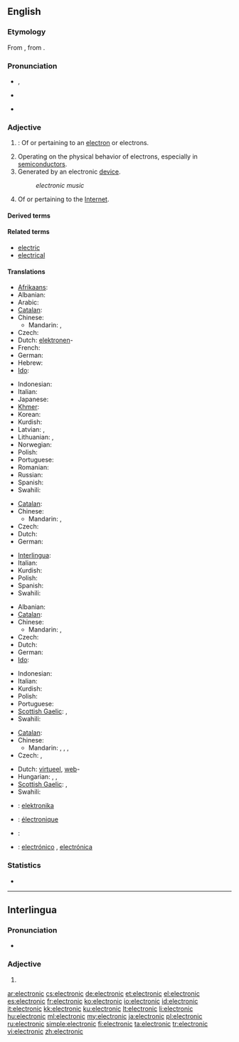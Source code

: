 ==English==

===Etymology===
From {{etyl|la|en}} {{term|electrinus||made of amber|lang=la}}, from {{etyl|grc|en}}  {{term|ἤλεκτρον||amber|tr=ēlektron|lang=grc|sc=polytonic}}.

===Pronunciation===
* {{a|RP}} {{IPA|/ˌɛl.ɛkˈtɹɒn.ɪk/|/ˌɛl.ɪkˈtɹɒn.ɪk/|/ɪˌlɛkˈtɹɒn.ɪk/}}, {{SAMPA|/I%lEk"trQnIk/}}
* {{a|US}} {{IPA|/ɪˌlɛkˈtɹɑː.nɪk/|/ˌiː.lɛkˈtɹɑː.nɪk/}}
* {{audio|en-us-electronic.ogg|Audio (US)}}

===Adjective===
{{en-adj|-}}

# {{context|physics|chemistry}}: Of or pertaining to an [[electron]] or electrons.
# Operating on the physical behavior of electrons, especially in [[semiconductor]]s.
# Generated by an electronic [[device]].
#: ''electronic music''
# Of or pertaining to the [[Internet]].

====Derived terms====
{{lookfrom|electronic}}

====Related terms====
* [[electric]]
* [[electrical]]

====Translations====
{{trans-top|pertaining to electrons}}
* [[Afrikaans]]: {{t|af|elektroniese|xs=Afrikaans}}
* Albanian: {{t|sq|elektronik|m|xs=Albanian}}
* Arabic: {{t-|ar|إلكتروني|tr='iliktruuniy}}
* [[Catalan]]: {{t|ca|electrònic}}
* Chinese:
** Mandarin: {{t-|cmn|電子|alt=電子的|tr=diànzǐ de|sc=Hani}}, {{t-|cmn|电子|alt=电子的|tr=diànzǐ de|sc=Hani}}
* Czech: {{t-|cs|elektronový}}
* Dutch: [[elektronen]]-
* French: {{t+|fr|électronique}}
* German: {{t+|de|elektronisch}}
* Hebrew: {{t-|he|אלקטרוני|tr=elektróni}}
* [[Ido]]: {{t|io|elektronala|xs=Ido}}
{{trans-mid}}
* Indonesian: {{t|id|elektronik|xs=Indonesian}}
* Italian: {{t+|it|elettronico}}
* Japanese: {{t+|ja|電子|tr=でんし, denshi}}
* [[Khmer]]: {{t|km|អស្យាណូ|sc=Khmr|tr=a’syaanoo}}
* Korean: {{t+|ko|전자|tr=jeonja|sc=Hang}}
* Kurdish: {{t|ku|ئه‌لیکترۆنی|tr=elictroni|sc=ku-Arab}}
* Latvian: {{t|lv|elektonisks|m|xs=Latvian}}, {{t|lv|elektroniska|f|xs=Latvian}}
* Lithuanian: {{t|lt|elektoninis|m|xs=Lithuanian}}, {{t|lt|elekroninė|f|xs=Lithuanian}}
* Norwegian: {{t|no|elektronisk}}
* Polish: {{t-|pl|elektronowy|m}}
* Portuguese: {{t|pt|eletrônico}}
* Romanian: {{t|ro|electronic}}
* Russian: {{t+|ru|электронный|tr=elektrónnyj}}
* Spanish: {{t|es|electrónico}}
* Swahili: {{t+|sw|ektroniki|xs=Swahili}}
{{trans-bottom}}

{{trans-top|operating on behavior of electrons}}
* [[Catalan]]: {{t|ca|electrònic}}
* Chinese:
** Mandarin: {{t-|cmn|電子|alt=電子的|tr=diànzǐ de|sc=Hani}}, {{t-|cmn|电子|alt=电子的|tr=diànzǐ de|sc=Hani}}
* Czech: {{t-|cs|elektronový}}
* Dutch: {{t-|nl|elektronisch}}
* German: {{t+|de|elektronisch}}
{{trans-mid}}
* [[Interlingua]]: {{t|ia|electronic}}
* Italian: {{t+|it|elettronico}}
* Kurdish: {{t|ku|ئه‌لیکترۆنی|tr=elictroni|sc=ku-Arab}}
* Polish: {{t+|pl|elektroniczny|m}}
* Spanish: {{t|es|electrónico}}
* Swahili: {{t+|sw|ektroniki|xs=Swahili}}
{{trans-bottom}}

{{trans-top|generated by electronic device}}
* Albanian: {{t|sq|elektronik|m|xs=Albanian}}
* [[Catalan]]: {{t|ca|electrònic}}
* Chinese:
** Mandarin: {{t-|cmn|電子|alt=電子的|tr=diànzǐ de|sc=Hani}}, {{t-|cmn|电子|alt=电子的|tr=diànzǐ de|sc=Hani}}
* Czech: {{t-|cs|elektronický}}
* Dutch: {{t-|nl|elektronisch}}
* German: {{t+|de|elektronisch}}
* [[Ido]]: {{t-|io|elektronika|xs=Ido}}
{{trans-mid}}
* Indonesian: {{t|id|elektronik|xs=Indonesian}}
* Italian: {{t+|it|elettronico}}
* Kurdish: {{t|ku|ئه‌لیکترۆنی|tr=elictroni|sc=ku-Arab}}
* Polish: {{t+|pl|elektroniczny|m}}
* Portuguese: {{t|pt|eletrônico|m}}
* [[Scottish Gaelic]]: {{t-|gd|dealanach|xs=Scottish Gaelic}}, {{t-|gd|dealain|xs=Scottish Gaelic}}
* Swahili: {{t+|sw|ektroniki|xs=Swahili}}
{{trans-bottom}}

{{trans-top|of or pertaining to the Internet}}
* [[Catalan]]: {{t|ca|electrònic}}
* Chinese:
** Mandarin: {{t-|cmn|電子|alt=電子的|tr=diànzǐ de|sc=Hani}}, {{t-|cmn|电子|alt=电子的|tr=diànzǐ de|sc=Hani}}, {{t-|cmn|網絡|alt=網絡的|tr=wǎngluò de|sc=Hani}}, {{t-|cmn|网络|alt=网络的|tr=wǎngluò de|sc=Hani}}
* Czech: {{t-|cs|elektronický}}, {{t-|cs|internetový}}
{{trans-mid}}
* Dutch: [[virtueel]], [[web]]-
* Hungarian: {{t+|hu|elektronikus}},  {{t|hu|internetes}},  {{t+|hu|online}}
* [[Scottish Gaelic]]: {{t-|gd|dealanach|xs=Scottish Gaelic}}, {{t-|gd|dealain|xs=Scottish Gaelic}}
* Swahili: {{t+|sw|ektroniki|xs=Swahili}}
{{trans-bottom}}

{{checktrans-top}}
* {{ttbc|eo}}: [[elektronika]]
* {{ttbc|fr}}: [[électronique]]
{{trans-mid}}
* {{ttbc|de}}: {{t+|de|elektronisch}}
* {{ttbc|es}}: [[electrónico]] {{m}}, [[electrónica]] {{f}}
{{trans-bottom}}

===Statistics===
* {{rank|account|party|sight|455|electronic|sea|necessary|idea}}

----

==Interlingua==

===Pronunciation===
* {{IPA|/e.lekˈtɾo.nik/|lang=ia}}

===Adjective===
{{ia-adj|-}}

# {{l|en|electronic}}

[[ar:electronic]]
[[cs:electronic]]
[[de:electronic]]
[[et:electronic]]
[[el:electronic]]
[[es:electronic]]
[[fr:electronic]]
[[ko:electronic]]
[[io:electronic]]
[[id:electronic]]
[[it:electronic]]
[[kk:electronic]]
[[ku:electronic]]
[[lt:electronic]]
[[li:electronic]]
[[hu:electronic]]
[[ml:electronic]]
[[my:electronic]]
[[ja:electronic]]
[[pl:electronic]]
[[ru:electronic]]
[[simple:electronic]]
[[fi:electronic]]
[[ta:electronic]]
[[tr:electronic]]
[[vi:electronic]]
[[zh:electronic]]